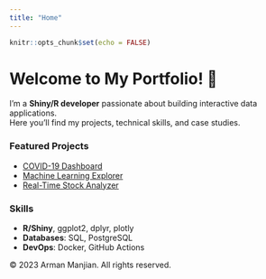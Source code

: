 ```yaml
---
title: "Home"
---
```


```r
knitr::opts_chunk$set(echo = FALSE)
```

# Welcome to My Portfolio! 👋

I’m a **Shiny/R developer** passionate about building interactive data applications.  
Here you’ll find my projects, technical skills, and case studies.

### Featured Projects
- [COVID-19 Dashboard](/projects.html#covid)
- [Machine Learning Explorer](/projects.html#ml)
- [Real-Time Stock Analyzer](/projects.html#stocks)

### Skills
- **R/Shiny**, ggplot2, dplyr, plotly  
- **Databases**: SQL, PostgreSQL  
- **DevOps**: Docker, GitHub Actions

<footer>
  <p>© 2023 Arman Manjian. All rights reserved.</p>
  <p>
    <a href="https://github.com/yourusername"><i class="fab fa-github"></i></a>
    <a href="https://linkedin.com/in/yourprofile"><i class="fab fa-linkedin"></i></a>
    <a href="mailto:arman.manjian.mob@gmail.com"><i class="fas fa-envelope"></i></a>
  </p>
</footer>